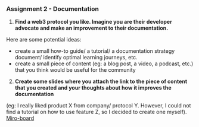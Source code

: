 ### Assignment 2 - Documentation

1. **Find a web3 protocol you like. Imagine you are their developer advocate and make an improvement to their documentation.**
 
  Here are some potential ideas: 
  
  - create a small how-to guide/ a tutorial/ a documentation strategy document/ identify optimal learning journeys, etc.
  - create a small piece of content (eg: a blog post, a video, a podcast, etc.) that you think would be useful for the community


2. **Create some slides where you attach the link to the piece of content that you created and your thoughts about how it improves the documentation**

 (eg: I really liked product X from company/ protocol Y. However, I could not find a tutorial on how to use feature Z, so I decided to create one myself).
 [Miro-board](https://miro.com/app/board/o9J_l7QJZ5o=/)
